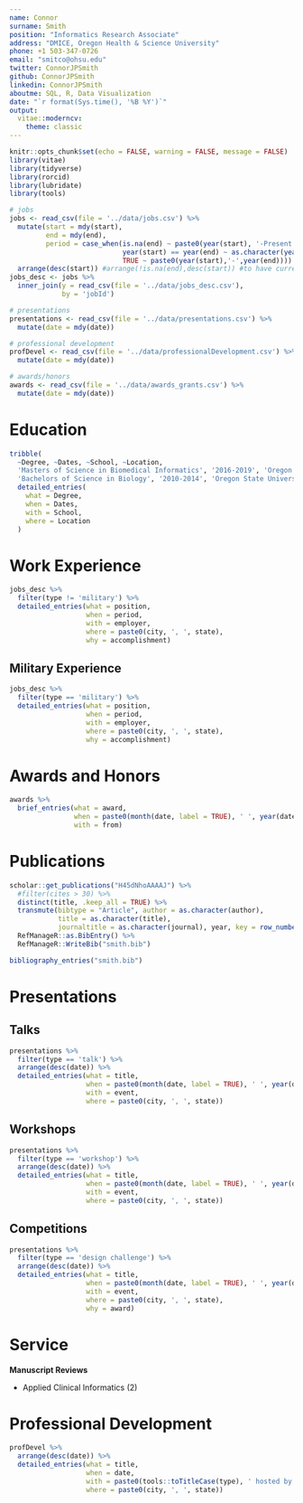 ```yaml
---
name: Connor
surname: Smith
position: "Informatics Research Associate"
address: "DMICE, Oregon Health & Science University"
phone: +1 503-347-0726
email: "smitco@ohsu.edu"
twitter: ConnorJPSmith
github: ConnorJPSmith
linkedin: ConnorJPSmith
aboutme: SQL, R, Data Visualization
date: "`r format(Sys.time(), '%B %Y')`"
output: 
  vitae::moderncv:
    theme: classic
---
```


```r
knitr::opts_chunk$set(echo = FALSE, warning = FALSE, message = FALSE)
library(vitae)
library(tidyverse)
library(rorcid)
library(lubridate)
library(tools)
```

```r
# jobs
jobs <- read_csv(file = '../data/jobs.csv') %>%
  mutate(start = mdy(start),
         end = mdy(end),
         period = case_when(is.na(end) ~ paste0(year(start), '-Present'),
                            year(start) == year(end) ~ as.character(year(start)),
                            TRUE ~ paste0(year(start),'-',year(end)))) %>%
  arrange(desc(start)) #arrange(!is.na(end),desc(start)) #to have current jobs shown first
jobs_desc <- jobs %>% 
  inner_join(y = read_csv(file = '../data/jobs_desc.csv'),
             by = 'jobId')

# presentations
presentations <- read_csv(file = '../data/presentations.csv') %>%
  mutate(date = mdy(date))

# professional development
profDevel <- read_csv(file = '../data/professionalDevelopment.csv') %>%
  mutate(date = mdy(date))

# awards/honors
awards <- read_csv(file = '../data/awards_grants.csv') %>%
  mutate(date = mdy(date))
```


# Education

```r
tribble(
  ~Degree, ~Dates, ~School, ~Location,
  'Masters of Science in Biomedical Informatics', '2016-2019', 'Oregon Health & Science University', 'Portland, OR',
  'Bachelors of Science in Biology', '2010-2014', 'Oregon State University', 'Corvallis, OR') %>% 
  detailed_entries(
    what = Degree,
    when = Dates, 
    with = School,
    where = Location
  )
```

# Work Experience  
```r
jobs_desc %>%
  filter(type != 'military') %>%
  detailed_entries(what = position,
                   when = period,
                   with = employer,
                   where = paste0(city, ', ', state),
                   why = accomplishment)

```  

## Military Experience  
```r
jobs_desc %>%
  filter(type == 'military') %>%
  detailed_entries(what = position,
                   when = period,
                   with = employer,
                   where = paste0(city, ', ', state),
                   why = accomplishment)

```

# Awards and Honors  
```r
awards %>%
  brief_entries(what = award,
                when = paste0(month(date, label = TRUE), ' ', year(date)),
                with = from)

```

# Publications

```r
scholar::get_publications("H45dNhoAAAAJ") %>% 
  #filter(cites > 30) %>% 
  distinct(title, .keep_all = TRUE) %>%
  transmute(bibtype = "Article", author = as.character(author),
            title = as.character(title),
            journaltitle = as.character(journal), year, key = row_number()) %>% 
  RefManageR::as.BibEntry() %>%
  RefManageR::WriteBib("smith.bib")

bibliography_entries("smith.bib")
```  

# Presentations  

## Talks  
```r
presentations %>%
  filter(type == 'talk') %>% 
  arrange(desc(date)) %>% 
  detailed_entries(what = title,
                   when = paste0(month(date, label = TRUE), ' ', year(date)),
                   with = event,
                   where = paste0(city, ', ', state))
```

## Workshops  
```r
presentations %>%
  filter(type == 'workshop') %>% 
  arrange(desc(date)) %>% 
  detailed_entries(what = title,
                   when = paste0(month(date, label = TRUE), ' ', year(date)),
                   with = event,
                   where = paste0(city, ', ', state))
```  

## Competitions  
```r
presentations %>%
  filter(type == 'design challenge') %>% 
  arrange(desc(date)) %>% 
  detailed_entries(what = title,
                   when = paste0(month(date, label = TRUE), ' ', year(date)),
                   with = event,
                   where = paste0(city, ', ', state),
                   why = award)
```

# Service  

**Manuscript Reviews**  

- Applied Clinical Informatics (2)  

# Professional Development  
```r
profDevel %>% 
  arrange(desc(date)) %>% 
  detailed_entries(what = title,
                   when = date,
                   with = paste0(tools::toTitleCase(type), ' hosted by ',sponsor),
                   where = paste0(city, ', ', state))
```
